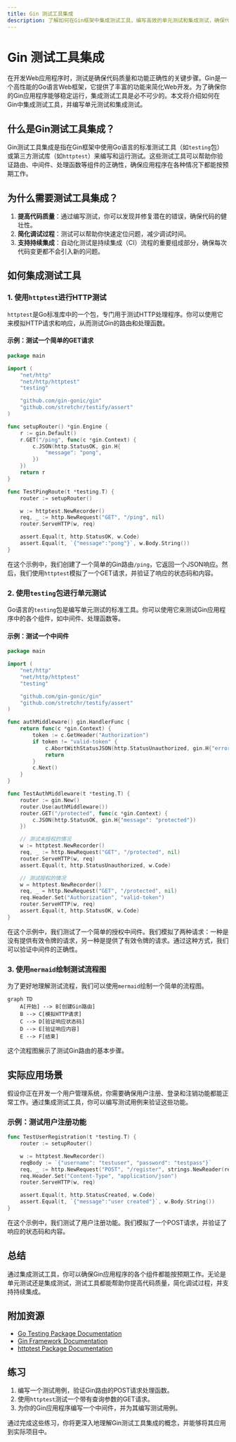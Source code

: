 ```yaml
---
title: Gin 测试工具集成
description: 了解如何在Gin框架中集成测试工具，编写高效的单元测试和集成测试，确保代码质量。
---
```


# Gin 测试工具集成

在开发Web应用程序时，测试是确保代码质量和功能正确性的关键步骤。Gin是一个高性能的Go语言Web框架，它提供了丰富的功能来简化Web开发。为了确保你的Gin应用程序能够稳定运行，集成测试工具是必不可少的。本文将介绍如何在Gin中集成测试工具，并编写单元测试和集成测试。

## 什么是Gin测试工具集成？

Gin测试工具集成是指在Gin框架中使用Go语言的标准测试工具（如`testing`包）或第三方测试库（如`httptest`）来编写和运行测试。这些测试工具可以帮助你验证路由、中间件、处理函数等组件的正确性，确保应用程序在各种情况下都能按预期工作。

## 为什么需要测试工具集成？

1. **提高代码质量**：通过编写测试，你可以发现并修复潜在的错误，确保代码的健壮性。
2. **简化调试过程**：测试可以帮助你快速定位问题，减少调试时间。
3. **支持持续集成**：自动化测试是持续集成（CI）流程的重要组成部分，确保每次代码变更都不会引入新的问题。

## 如何集成测试工具

### 1. 使用`httptest`进行HTTP测试

`httptest`是Go标准库中的一个包，专门用于测试HTTP处理程序。你可以使用它来模拟HTTP请求和响应，从而测试Gin的路由和处理函数。

#### 示例：测试一个简单的GET请求

```go
package main

import (
    "net/http"
    "net/http/httptest"
    "testing"

    "github.com/gin-gonic/gin"
    "github.com/stretchr/testify/assert"
)

func setupRouter() *gin.Engine {
    r := gin.Default()
    r.GET("/ping", func(c *gin.Context) {
        c.JSON(http.StatusOK, gin.H{
            "message": "pong",
        })
    })
    return r
}

func TestPingRoute(t *testing.T) {
    router := setupRouter()

    w := httptest.NewRecorder()
    req, _ := http.NewRequest("GET", "/ping", nil)
    router.ServeHTTP(w, req)

    assert.Equal(t, http.StatusOK, w.Code)
    assert.Equal(t, `{"message":"pong"}`, w.Body.String())
}
```

在这个示例中，我们创建了一个简单的Gin路由`/ping`，它返回一个JSON响应。然后，我们使用`httptest`模拟了一个GET请求，并验证了响应的状态码和内容。

### 2. 使用`testing`包进行单元测试

Go语言的`testing`包是编写单元测试的标准工具。你可以使用它来测试Gin应用程序中的各个组件，如中间件、处理函数等。

#### 示例：测试一个中间件

```go
package main

import (
    "net/http"
    "net/http/httptest"
    "testing"

    "github.com/gin-gonic/gin"
    "github.com/stretchr/testify/assert"
)

func authMiddleware() gin.HandlerFunc {
    return func(c *gin.Context) {
        token := c.GetHeader("Authorization")
        if token != "valid-token" {
            c.AbortWithStatusJSON(http.StatusUnauthorized, gin.H{"error": "unauthorized"})
            return
        }
        c.Next()
    }
}

func TestAuthMiddleware(t *testing.T) {
    router := gin.New()
    router.Use(authMiddleware())
    router.GET("/protected", func(c *gin.Context) {
        c.JSON(http.StatusOK, gin.H{"message": "protected"})
    })

    // 测试未授权的情况
    w := httptest.NewRecorder()
    req, _ := http.NewRequest("GET", "/protected", nil)
    router.ServeHTTP(w, req)
    assert.Equal(t, http.StatusUnauthorized, w.Code)

    // 测试授权的情况
    w = httptest.NewRecorder()
    req, _ = http.NewRequest("GET", "/protected", nil)
    req.Header.Set("Authorization", "valid-token")
    router.ServeHTTP(w, req)
    assert.Equal(t, http.StatusOK, w.Code)
}
```

在这个示例中，我们测试了一个简单的授权中间件。我们模拟了两种请求：一种是没有提供有效令牌的请求，另一种是提供了有效令牌的请求。通过这种方式，我们可以验证中间件的正确性。

### 3. 使用`mermaid`绘制测试流程图

为了更好地理解测试流程，我们可以使用`mermaid`绘制一个简单的流程图。

```mermaid
graph TD
    A[开始] --> B[创建Gin路由]
    B --> C[模拟HTTP请求]
    C --> D[验证响应状态码]
    D --> E[验证响应内容]
    E --> F[结束]
```

这个流程图展示了测试Gin路由的基本步骤。

## 实际应用场景

假设你正在开发一个用户管理系统，你需要确保用户注册、登录和注销功能都能正常工作。通过集成测试工具，你可以编写测试用例来验证这些功能。

### 示例：测试用户注册功能

```go
func TestUserRegistration(t *testing.T) {
    router := setupRouter()

    w := httptest.NewRecorder()
    reqBody := `{"username": "testuser", "password": "testpass"}`
    req, _ := http.NewRequest("POST", "/register", strings.NewReader(reqBody))
    req.Header.Set("Content-Type", "application/json")
    router.ServeHTTP(w, req)

    assert.Equal(t, http.StatusCreated, w.Code)
    assert.Equal(t, `{"message":"user created"}`, w.Body.String())
}
```

在这个示例中，我们测试了用户注册功能。我们模拟了一个POST请求，并验证了响应的状态码和内容。

## 总结

通过集成测试工具，你可以确保Gin应用程序的各个组件都能按预期工作。无论是单元测试还是集成测试，测试工具都能帮助你提高代码质量，简化调试过程，并支持持续集成。

## 附加资源

- [Go Testing Package Documentation](https://golang.org/pkg/testing/)
- [Gin Framework Documentation](https://gin-gonic.com/docs/)
- [httptest Package Documentation](https://golang.org/pkg/net/http/httptest/)

## 练习

1. 编写一个测试用例，验证Gin路由的POST请求处理函数。
2. 使用`httptest`测试一个带有查询参数的GET请求。
3. 为你的Gin应用程序编写一个中间件，并为其编写测试用例。

通过完成这些练习，你将更深入地理解Gin测试工具集成的概念，并能够将其应用到实际项目中。